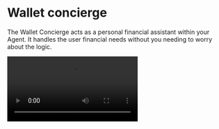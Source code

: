 
# Wallet concierge

The Wallet Concierge acts as a personal financial assistant within your Agent. It handles the user financial needs without you needing to worry about the logic.

<Video src="/videos/concierge.mp4" />

> As seen in this [tweet](https://x.com/xmtp_/status/1867254407819415653)

## Features

### Balance

Simply ask the concierge to check your balance, and it will provide you with the current amount in your wallet. For example, you can say:

```plaintext
Hey, check my balance.
```

The concierge will respond with your current balance.

```typescript
// Balance checking implementation
if (skill === "balance") {
  const { balance } = await walletService.checkBalance(sender.address);
  await context.send({
    message: `Your agent wallet has a balance of $${balance}`,
    originalMessage: context.message,
  });
}
```

### Funding

You can request to add funds to your wallet. If you try to exceed the maximum limit, the concierge will notify you. For instance, you might say:

```plaintext
Can you add 5 USDC to my wallet?
```

The concierge will handle the transaction.

```typescript
// Funding logic
async function fund(context: Context, amount: number) {
  if (Number(balance) === 10) {
    await context.send({
      message: "You have maxed out your funds. Max 10 USDC.",
      receivers: [context.message.sender.address],
      originalMessage: context.message,
    });
    return false;
  }

  let onRampURL = await walletService.onRampURL(
    amount,
    walletData.agent_address,
  );
  const url = baselinks.paymentLink(
    walletData.agent_address,
    amount,
    onRamp ? onRampURL : undefined,
  );
  await context.send({
    message: url,
    originalMessage: context.message,
  });
}
```

### Transfers

You can instruct the concierge to transfer funds to another user. If your balance is insufficient, it will inform you. For example, you might say:

```plaintext
Please send 5 USDC to @username.
```

The concierge will execute the transfer.

```typescript
// Transfer implementation
if (skill === "transfer") {
  const { balance } = await walletService.checkBalance(sender.address);
  if (balance === 0) {
    await context.send({
      message: "You have no funds to transfer.",
      originalMessage: context.message,
      typeId: "reply",
    });
    return;
  }

  await context.send({
    message: `Transferring ${amount} USDC to ${recipient?.preferredName}`,
    originalMessage: context.message,
  });
  const tx = await walletService.transfer(
    sender.address,
    recipient?.address as string,
    amount,
  );
}
```

### Swaps

You can instruct the concierge to swap tokens from one type to another. For example, you might say:

```plaintext
Please swap 0.1 ETH to USDC.
```

The concierge will execute the swap.

```typescript
// Swap implementation
if (skill === "swap") {
  await walletService.swap(sender.address, fromToken, toToken, amount);
  await context.send({
    message: "Swap completed",
    originalMessage: context.message,
  });
  return;
}
```

### Notifications

After a transaction, the concierge will notify you with a receipt and update your balance. It will also inform the recipient if they are on XMTP. For example, after sending funds, you will receive a message confirming the transaction and your new balance.

```typescript
// Smart notifications
await notifyUser(context, sender.address, recipient?.address, tx, amount);
```

## Installation

Concierge is a [Skill](/framework/skills) already included in Message Kit.

```tsx
// [!include ~/../../templates/paymentagent/src/index.ts]
```

## Wallet Service

Wallet Service is a plugin that manages the Concierge uses for performing gasless transactions on behalf of the user.

- Gasless
- Onramp
- Offramp
- Swaps
- Transfers

Learn more about the [Wallet Service](/plugins/cdp).
